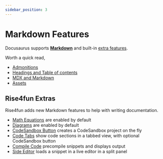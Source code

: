 ```yaml
---
sidebar_position: 3
---
```


# Markdown Features

Docusaurus supports **[Markdown](https://daringfireball.net/projects/markdown/syntax)** and 
built-in [extra features](./docusaurus-features).

Worth a quick read,

-   [Admonitions](https://docusaurus.io/docs/markdown-features/admonitions)
-   [Headings and Table of contents](https://docusaurus.io/docs/markdown-features/toc)
-   [MDX and Markdown](https://docusaurus.io/docs/markdown-features/react)
-   [Assets](https://docusaurus.io/docs/markdown-features/assets)

## Rise4fun Extras

Rise4fun adds new Markdown features to help with writing documentation.

-   [Math Equations](./math-equations) are enabled by default
-   [Diagrams](./diagrams) are enabled by default
-   [CodeSandbox Button](./codesandbox-button) creates a CodeSandbox project on the fly
-   [Code Tabs](./code-tabs) show code sections in a tabbed view, with optional CodeSandbox button
-   [Compile Code](./compile-code) precompile snippets and displays output
-   [Side Editor](./side-editor) loads a snippet in a live editor in a split panel

